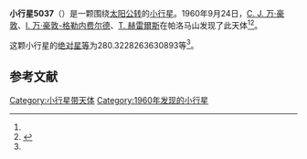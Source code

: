 {{Infobox planet
| bgcolour = #FFFFC0
| name = 5037 Habing
| symbol = 
| image = 
| caption = 
| discovery = yes
| discovery_ref = 
| discoverer = [[C._J._万·豪敦|C. J. 万·豪敦]]、[[I._万·豪敦-格勒内费尔德|I. 万·豪敦-格勒内费尔德]]、[[T._赫雷爾斯|T. 赫雷爾斯]]
| discovery_site = [[帕洛马山|帕洛马山]] 
| discovered = 1960年9月24日
| designations = yes
| mp_name = 
| named_after = 
| alt_names = 6552 P-L/ 1984 SA6 / 1987 QH8
| mp_category = [[主带小行星|主带小行星]]
| orbit_ref = <ref name="a">[http://ssd.jpl.nasa.gov/sbdb.cgi?sstr=5037 5037 Habing] {{Wayback|url=http://ssd.jpl.nasa.gov/sbdb.cgi?sstr=5037 |date=20110807045939 }}，小行星數據庫瀏覽器（JPL Small-Body Database Browser）－[[美国国家航空航天局|美国国家航空航天局]]喷气推进实验室</ref>
| epoch = 2456400.5 (2013年4月18日更新)
| aphelion = {{convert|2.525839211251946|AU|km|3|abbr=on|lk=out}}
| perihelion = {{convert|2.019914659128099|AU|km|3|abbr=on}}
| semimajor = {{convert|2.272876935190022|AU|km|3|abbr=on}}
| eccentricity = 0.111296072
| period = 1251.590647 [[日|日]]<br />3.43[[儒略年|儒略年]]
| avg_speed = 
| inclination = 7.029895414552152
| asc_node = 165.9885214465616
| mean_anomaly = 
| arg_peri = 280.3228263630893
| satellites = 
| physical_characteristics = yes
| dimensions = 
| mass = 
| density = 
| surface_grav = 
| escape_velocity = 
| sidereal_day = 
| axial_tilt = 
| pole_ecliptic_lat = 
| pole_ecliptic_lon = 
| albedo = 
| temperatures= 
| temp_name1 = 
| mean_temp_1 = 
| max_temp_1 = 
| temp_name2 = 
| max_temp_2 = 
| spectral_type = 
| abs_magnitude = 280.3228263630893
}}

'''小行星5037'''（{{lang-en|5037 Habing}}）是一颗围绕[[太阳|太阳]][[公转|公转]]的[[小行星|小行星]]。1960年9月24日，[[C._J._万·豪敦|C. J. 万·豪敦]]、[[I._万·豪敦-格勒内费尔德|I. 万·豪敦-格勒内费尔德]]、[[T._赫雷爾斯|T. 赫雷爾斯]]在帕洛马山发现了此天体<ref name="a" /><ref>{{cite news|title=小行星列表|url=http://cfa-www.harvard.edu/iau/lists/NumberedMPs.txt|accessdate=2013-07-08|newspaper=哈佛大学|archive-date=2008-05-17|archive-url=https://web.archive.org/web/20080517010638/http://cfa-www.harvard.edu/iau/lists/NumberedMPs.txt|dead-url=no}}</ref>。

这颗小行星的[[绝对星等|绝对星等]]为280.3228263630893等<ref name="a" />。

==参考文献==
{{reflist}}
{{Minor Planet Number|[[小行星5036|小行星5036]]|[[小行星5038|小行星5038]]}}

{{小天体}}

[[Category:小行星带天体|Category:小行星带天体]]
[[Category:1960年发现的小行星|Category:1960年发现的小行星]]

{{asteroid-stub}}